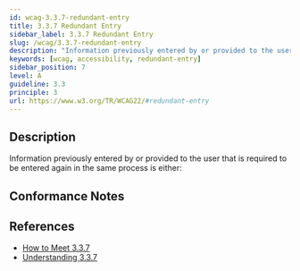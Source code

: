```yaml
---
id: wcag-3.3.7-redundant-entry
title: 3.3.7 Redundant Entry
sidebar_label: 3.3.7 Redundant Entry
slug: /wcag/3.3.7-redundant-entry
description: "Information previously entered by or provided to the user that is required to be entered again in the same process is either:"
keywords: [wcag, accessibility, redundant-entry]
sidebar_position: 7
level: A
guideline: 3.3
principle: 3
url: https://www.w3.org/TR/WCAG22/#redundant-entry
---
```

## Description

Information previously entered by or provided to the user that is required to be entered again in the same process is either:

## Conformance Notes

<Project name="ads">
  <Support></Support>
</Project>
<Project name="scix">
  <Support></Support>
</Project>

## References

- [How to Meet 3.3.7](https://www.w3.org/WAI/WCAG22/quickref/#redundant-entry)
- [Understanding 3.3.7](https://www.w3.org/WAI/WCAG22/Understanding/redundant-entry.html)

